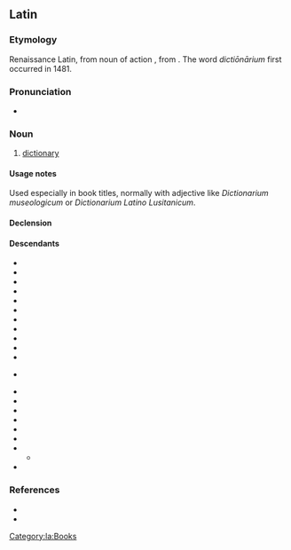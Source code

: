 ==Latin==

===Etymology===
Renaissance Latin, from noun of action {{suffix|la|dictiō|gloss1=speaking|ārium}}, from {{m|la|dīcō||say, speak}}. The word ''dictiōnārium'' first occurred in 1481.

===Pronunciation===
* {{la-IPA|dictiōnārium|eccl=yes}}

===Noun===
{{la-noun|dictiōnārium<2.-ium>}}

# [[dictionary]]

====Usage notes====
Used especially in book titles, normally with adjective like ''Dictionarium museologicum'' or ''Dictionarium Latino Lusitanicum''.

====Declension====
{{la-ndecl|dictiōnārium<2.-ium>}}

====Descendants====
{{top4}}
* {{desc|ast|diccionariu|bor=1}}
* {{desc|roa-brg|diccionâre|bor=1}}
* {{desc|ca|diccionari|bor=1}}
* {{desc|co|dizziunariu|bor=1}}
* {{desc|en|dictionary|bor=1}}
* {{desc|frp|diccionèro|bor=1}}
* {{desc|gl|dicionario|bor=1}}
* {{desc|de|Diktionär|bor=1}}
* {{desc|it|dizionario|bor=1}}
* {{desctree|frm|dictionnaire|bor=1}}
* {{desc|nap|dezziunario|bor=1}}
* {{desc|nrf|dictionnaithe|bor=1}} {{q|Jersey}}
* {{desc|oc|diccionari|bor=1}}
* {{desc|pt|dicionário|bor=1}}
* {{desc|ro|dicționar|bor=1}}
* {{desc|rm|dicziunari|bor=1}}
* {{desc|sc|dizionariu|bor=1}}
* {{desc|sco|dictionar|bor=1}}
* {{desc|scn|dizziunariu|bor=1}}
** {{desc|bor=1|mt|dizzjunarju}}
* {{desc|es|diccionario|bor=1}}
{{bottom}}

===References===
* {{R:Gaffiot}}
* {{R:NLW}}

[[Category:la:Books]]